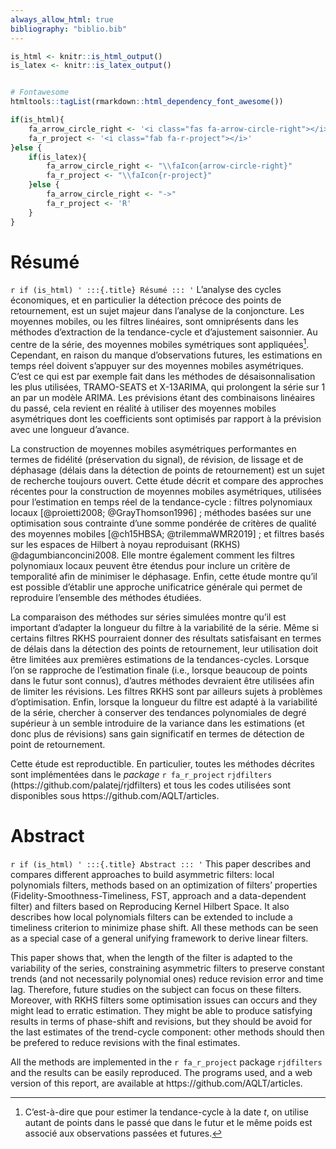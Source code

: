 ```yaml
--- 
always_allow_html: true
bibliography: "biblio.bib"
---
```


```r
is_html <- knitr::is_html_output()
is_latex <- knitr::is_latex_output()


# Fontawesome
htmltools::tagList(rmarkdown::html_dependency_font_awesome())

if(is_html){
    fa_arrow_circle_right <- '<i class="fas fa-arrow-circle-right"></i>'
    fa_r_project <- '<i class="fab fa-r-project"></i>'
}else {
    if(is_latex){
        fa_arrow_circle_right <- "\\faIcon{arrow-circle-right}"
        fa_r_project <- "\\faIcon{r-project}"
    }else {
        fa_arrow_circle_right <- "->"
        fa_r_project <- 'R'
    }
}

```

\thispagestyle{fancy}

# Résumé {-}


:::: {.abstract}
`r if (is_html) '
:::{.title}
Résumé
:::
'`
L'analyse des cycles économiques, et en particulier la détection précoce des points de retournement, est un sujet majeur dans l'analyse de la conjoncture.
Les moyennes mobiles, ou les filtres linéaires, sont omniprésents dans les méthodes d'extraction de la tendance-cycle et d’ajustement saisonnier.
Au centre de la série,  des moyennes mobiles symétriques sont appliquées^[
C’est-à-dire que pour estimer la tendance-cycle à la date $t$,  on utilise autant de points dans le passé que dans le futur et le même poids est associé aux observations passées et futures.
].
Cependant, en raison du manque d'observations futures, les estimations en temps réel doivent s'appuyer sur des moyennes mobiles asymétriques.
C’est ce qui est par exemple fait dans les méthodes de désaisonnalisation les plus utilisées, TRAMO-SEATS et X-13ARIMA, qui prolongent la série sur 1 an par un modèle ARIMA.
Les prévisions étant des combinaisons linéaires du passé,  cela revient en réalité à utiliser des moyennes mobiles asymétriques dont les coefficients sont optimisés par rapport à la prévision avec une longueur d’avance.

La construction de moyennes mobiles asymétriques performantes en termes de fidélité (préservation du signal), de révision, de lissage et de déphasage (délais dans la détection de points de retournement) est un sujet de recherche toujours ouvert.
Cette étude décrit et compare des approches récentes pour la construction de moyennes mobiles asymétriques, utilisées pour l’estimation en temps réel de la tendance-cycle : filtres polynomiaux locaux [@proietti2008; @GrayThomson1996] ; méthodes basées sur une optimisation sous contrainte d’une somme pondérée de critères de qualité des moyennes mobiles [@ch15HBSA; @trilemmaWMR2019] ; et filtres basés sur les espaces de Hilbert à noyau reproduisant (RKHS) @dagumbianconcini2008.
Elle montre également comment les filtres polynomiaux locaux peuvent être étendus pour inclure un critère de temporalité afin de minimiser le déphasage.
Enfin,  cette étude montre qu'il est possible d'établir une approche unificatrice générale qui permet de reproduire l’ensemble des méthodes étudiées.

La comparaison des méthodes sur séries simulées montre qu'il est important d'adapter la longueur du filtre à la variabilité de la série. 
Même si certains filtres RKHS pourraient donner des résultats satisfaisant en termes de délais dans la détection des points de retournement, leur utilisation doit être limitées aux premières estimations de la tendances-cycles. Lorsque l'on se rapproche de l'estimation finale (i.e., lorsque beaucoup de points dans le futur sont connus), d'autres méthodes devraient être utilisées afin de limiter les révisions. Les filtres RKHS sont par ailleurs sujets à problèmes d'optimisation.
Enfin, lorsque la longueur du filtre est adapté à la variabilité de la série, chercher à conserver des tendances polynomiales de degré supérieur à un semble introduire de la variance dans les estimations (et donc plus de révisions) sans gain significatif en termes de détection de point de retournement.

Cette étude est reproductible. En particulier, toutes les méthodes décrites sont implémentées dans le *package* `r fa_r_project` `rjdfilters` (https://github.com/palatej/rjdfilters) et tous les codes utilisées sont disponibles sous https://github.com/AQLT/articles.
::::


# Abstract {-}

:::: {.abstract}
`r if (is_html) '
:::{.title}
Abstract
:::
'`
This paper describes and compares different approaches to build asymmetric filters: local polynomials filters, methods based on an optimization of filters' properties (Fidelity-Smoothness-Timeliness, FST, approach and a data-dependent filter) and filters based on Reproducing Kernel Hilbert Space.
It also describes how local polynomials filters can be extended to include a timeliness criterion to minimize phase shift.
All these methods can be seen as a special case of a general unifying framework to derive linear filters.

This paper shows that, when the length of the filter is adapted to the variability of the series, constraining asymmetric filters to preserve constant trends (and not necessarily polynomial ones) reduce revision error and time lag. 
Therefore, future studies on the subject can focus on these filters.
Moreover, with RKHS filters some optimisation issues can occurs and they might lead to erratic estimation.
They might be able to produce satisfying results in terms of phase-shift and revisions, but they should be avoid for the last estimates of the trend-cycle component: other methods should then be prefered to reduce revisions with the final estimates.

All the methods are implemented in the `r fa_r_project` package `rjdfilters` and the results can be easily reproduced.
The programs used, and a web version of this report, are available at https://github.com/AQLT/articles.
::::

